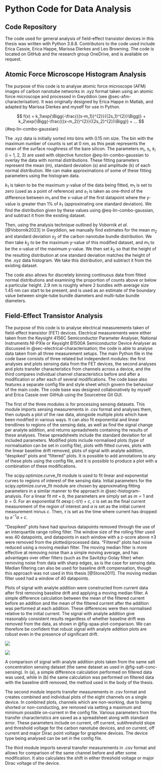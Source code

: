 # Python Code for Data Analysis {#sec-python}

## Code Repository

The code used for general analysis of field-effect transistor devices in this thesis was written with Python 3.8.8. Contributors to the code used include Erica Cassie, Erica Happe, Marissa Dierkes and Leo Browning. The code is located on GitHub and the research group OneDrive, and is available on request.

## Atomic Force Microscope Histogram Analysis {#sec-histogram-analysis}

The purpose of this code is to analyse atomic force microscope (AFM) images of carbon nanotube networks in .xyz format taken using an atomic force microscope and processed in Gwyddion (see @sec-afm-characterisation). It was originally designed by Erica Happe in Matlab, and adapted by Marissa Dierkes and myself for use in Python. 

$$
f(x) = k_1\exp{\Bigg(-\frac{{(x-m_1)}^{2}}{{2s_1}^{2}}\Bigg)} + k_2\exp{\Bigg(-\frac{{(x-m_2)}^{2}}{{2s_2}^{2}}\Bigg)} + ...
$${#eq-lin-combo-gaussian}

The .xyz data is initially sorted into bins with 0.15 nm size. The bin with the maximum number of counts is set at 0 nm, as this peak represents the mean of the surface roughness of the bare silicon. The parameters $m_i$, $s_i$, $k_i$ (i = 1, 2, 3) are used with objective function @eq-lin-combo-gaussian to overlay the data with normal distributions. These fitting parameters represent the mean (m), standard deviation (s) and amplitude (k) of each normal distribution. We can make approximations of some of these fitting parameters using the histogram data. 

$k_1$ is taken to be the maximum y-value of the data being fitted, $m_1$ is set to zero (used as a point of reference) and $s_1$ is taken as one-third of the difference between $m_1$ and the x-value of the first datapoint where the y-value is greater than 1% of $k_1$ (approximating one standard deviation). We find the distribution given by these values using @eq-lin-combo-gaussian, and subtract it from the existing dataset. 

Then, using the analysis technique outlined by Vobornik *et al.* [@Vobornik2023] in Gwyddion, we manually find estimates for the mean $m_2$ and standard deviation $s_2$ of the carbon nanotube bundle distribution. We then take $k_2$ to be the maximum y-value of this modified dataset, and $m_1$ to be the x-value of the maximum y-value. We then set $k_2$ so that the height of the resulting distribution at one standard deviation matches the height of the .xyz data histogram. We take this distribution, and subtract it from the existing dataset. 

The code also allows for discretely binning continuous data from fitted normal distributions and examining the proportion of counts above or below a particular height. 2.9 nm is roughly where 2 bundles with average size 1.45 nm can start to be present, and is used as an estimate of the boundary value between single-tube bundle diameters and multi-tube bundle diameters.

## Field-Effect Transistor Analysis {#sec-field-effect-transistor-analysis}

The purpose of this code is to analyse electrical measurements taken of field-effect transistor (FET) devices. Electrical measurements were either taken from the Keysight 4156C Semiconductor Parameter Analyser, National Instruments NI-PXIe or Keysight B1500A Semiconductor Device Analyser as discussed in @sec-electrical-characterisation; the code is able to analyse data taken from all three measurement setups. The main Python file in the code base consists of three related but independent modules: the first analyses and plots sensing data from the FET devices, the second analyses and plots transfer characteristics from channels across a device, and the third compares individual channel characteristics before and after a modification or after each of several modifications. The code base also features a separate config file and style sheet which govern the behaviour of the main code. The code base was designed collaboratively by myself and Erica Cassie over GitHub using the Sourcetree Git GUI.

The first of the three modules is for processing sensing datasets. This module imports sensing measurements in .csv format and analyses them, then outputs a plot of the raw data, alongside multiple plots which have been modified in various ways. It can also fit exponential and linear trendlines to regions of the sensing data, as well as find the signal change per analyte addition, and returns spreadsheets containing the results of these analyses. These spreadsheets include the standard deviation for all included parameters. Modified plots include normalised plots (type of normalisation can be set in config file), plots with fitted curves, plots with the linear baseline drift removed, plots of signal with analyte addition, "despiked" plots and "filtered" plots. It is possible to add annotations to any of these plots using the config file, and it is possible to produce a plot with a combination of these modifications.

The scipy.optimize.curve_fit module is used to fit linear and exponential curves to regions of interest of the sensing data. Initial parameters for the scipy.optimize.curve_fit module are chosen by approximating fitting parameters in a similar manner to the approach in @sec-histogram-analysis. For a linear fit $mt + b$, the parameters are simply set as $m=1$ and $b=0$. For an exponential fit $a\exp{(-t/\tau)} + c$, $c$ is set as the final current measurement of the region of interest and $a$ is set as the initial current measurement minus $c$. Then, $\tau$ is set as the time where current has dropped to $e^{-1}a + c$. 

"Despiked" plots have had spurious datapoints removed through the use of an interquartile range rolling filter. The window size of the rolling filter used was 40 datapoints, and datapoints in each window with a z-score above $\pm 3$ were removed from the plotted/processed data. "Filtered" plots had noise reduced using a moving median filter. The moving median filter is more effective at removing noise than a simple moving average, and has advantages over other filters (such as the Savitzky-Golay filter) when removing noise from data with sharp edges, as is the case for sensing data. Median filtering can also be used for baseline drift compensation, though this approach was not used in this thesis [@Stone2011]. The moving median filter used had a window of 40 datapoints. 

Plots of signal with analyte addition were constructed from current data after first removing baseline drift and applying a moving median filter. A simple difference calculation between the mean of the filtered current before an addition and the mean of the filtered current after the addition was performed at each addition. These differences were then normalised relative to the initial current. The signal with analyte addition give reasonably consistent results regardless of whether baseline drift was removed from the data, as shown in @fig-spaa-plot-comparison. We can therefore be confident that robust signal with analyte addition plots are robust even in the presence of significant drift.

::: {#fig-spaa-plot-comparison layout="[50,50]"}

![](figures/app1/NTQ31C1_mean_simple_difference_before_and_after_step_filtered_concentrations.png){#fig-spaa-no-detrend}

![](figures/app1/NTQ31C1_mean_simple_difference_before_and_after_step_filtered_concentrations_detrend.png){#fig-spaa-detrend}

A comparison of signal with analyte addition plots taken from the same salt concentration sensing dataset (the same dataset as used in @fig-salt-conc-sensing). In (a), a simple difference calculation performed on filtered data was used, while in (b) the same calculation was performed on filtered data with the baseline drift removed, the method used in the body of the thesis. 
:::

The second module imports transfer measurements in .csv format and creates combined and individual plots of the eight channels on a single device. In combined plots, channels which are non-working, due to being shorted or non-conducting, are removed via setting a maximum and minimum possible on-current in the config file. Various parameters from the transfer characteristics are saved as a spreadsheet along with standard error. These parameters include on current, off current, subthreshold slope and threshold voltage for the carbon nanotube devices, and on current, off current and major Dirac point voltage for graphene devices. The device type being analysed can be set in the config file.

The third module imports several transfer measurements in .csv format and allows for comparison of the same channel before and after some modification. It also calculates the shift in either threshold voltage or major Dirac voltage of the device.